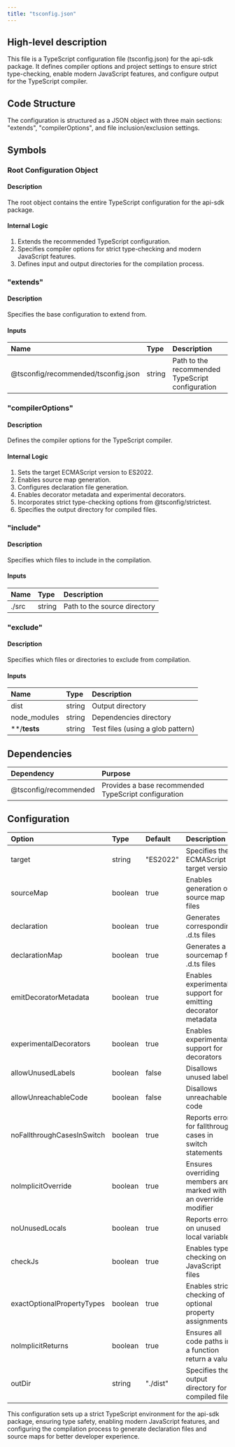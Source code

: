 ```yaml
---
title: "tsconfig.json"
---
```


## High-level description
This file is a TypeScript configuration file (tsconfig.json) for the api-sdk package. It defines compiler options and project settings to ensure strict type-checking, enable modern JavaScript features, and configure output for the TypeScript compiler.

## Code Structure
The configuration is structured as a JSON object with three main sections: "extends", "compilerOptions", and file inclusion/exclusion settings.

## Symbols

### Root Configuration Object
#### Description
The root object contains the entire TypeScript configuration for the api-sdk package.

#### Internal Logic
1. Extends the recommended TypeScript configuration.
2. Specifies compiler options for strict type-checking and modern JavaScript features.
3. Defines input and output directories for the compilation process.

### "extends"
#### Description
Specifies the base configuration to extend from.

#### Inputs
| Name | Type | Description |
|:-----|:-----|:------------|
| @tsconfig/recommended/tsconfig.json | string | Path to the recommended TypeScript configuration |

### "compilerOptions"
#### Description
Defines the compiler options for the TypeScript compiler.

#### Internal Logic
1. Sets the target ECMAScript version to ES2022.
2. Enables source map generation.
3. Configures declaration file generation.
4. Enables decorator metadata and experimental decorators.
5. Incorporates strict type-checking options from @tsconfig/strictest.
6. Specifies the output directory for compiled files.

### "include"
#### Description
Specifies which files to include in the compilation.

#### Inputs
| Name | Type | Description |
|:-----|:-----|:------------|
| ./src | string | Path to the source directory |

### "exclude"
#### Description
Specifies which files or directories to exclude from compilation.

#### Inputs
| Name | Type | Description |
|:-----|:-----|:------------|
| dist | string | Output directory |
| node_modules | string | Dependencies directory |
| **/__tests__ | string | Test files (using a glob pattern) |

## Dependencies
| Dependency | Purpose |
|:-----------|:--------|
| @tsconfig/recommended | Provides a base recommended TypeScript configuration |

## Configuration
| Option | Type | Default | Description |
|:-------|:-----|:--------|:------------|
| target | string | "ES2022" | Specifies the ECMAScript target version |
| sourceMap | boolean | true | Enables generation of source map files |
| declaration | boolean | true | Generates corresponding .d.ts files |
| declarationMap | boolean | true | Generates a sourcemap for .d.ts files |
| emitDecoratorMetadata | boolean | true | Enables experimental support for emitting decorator metadata |
| experimentalDecorators | boolean | true | Enables experimental support for decorators |
| allowUnusedLabels | boolean | false | Disallows unused labels |
| allowUnreachableCode | boolean | false | Disallows unreachable code |
| noFallthroughCasesInSwitch | boolean | true | Reports errors for fallthrough cases in switch statements |
| noImplicitOverride | boolean | true | Ensures overriding members are marked with an override modifier |
| noUnusedLocals | boolean | true | Reports errors on unused local variables |
| checkJs | boolean | true | Enables type checking on JavaScript files |
| exactOptionalPropertyTypes | boolean | true | Enables strict checking of optional property assignments |
| noImplicitReturns | boolean | true | Ensures all code paths in a function return a value |
| outDir | string | "./dist" | Specifies the output directory for compiled files |

This configuration sets up a strict TypeScript environment for the api-sdk package, ensuring type safety, enabling modern JavaScript features, and configuring the compilation process to generate declaration files and source maps for better developer experience.